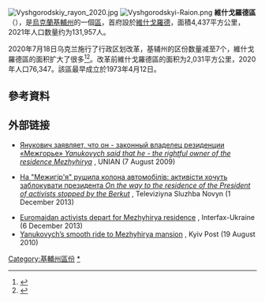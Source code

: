 [[File:Vyshgorodskiy_rayon_2020.jpg|thumb]]
[[Image:Vyshgorodskyi-Raion.png|thumb]]
'''維什戈羅德區'''（{{lang-uk|Вишгородський район}}），是[[烏克蘭|烏克蘭]][[基輔州|基輔州]]的一個[[区_(乌克兰)|區]]，首府設於[[維什戈羅德|維什戈羅德]]，面積4,437平方公里，2021年人口数量约为131,957人。

2020年7月18日乌克兰施行了行政区划改革，基辅州的区份数量减至7个，維什戈羅德區的面积扩大了很多<ref>{{Cite news|title=Про утворення та ліквідацію районів. Постанова Верховної Ради України № 807-ІХ.|url=http://www.golos.com.ua/article/333466|access-date=2020-10-03|date=2020-07-18|website=Голос України|language=uk}}</ref><ref name="2020_reform_maps">{{cite web |title=Нові райони: карти + склад |url=https://www.minregion.gov.ua/press/news/novi-rajony-karty-sklad/ |publisher=Міністерство розвитку громад та територій України |language=uk}}</ref>。改革前維什戈羅德區的面积为2,031平方公里，2020年人口76,347。該區最早成立於1973年4月12日。

==參考資料==
{{reflist}}

== 外部链接 ==
*{{uk icon}} [http://www.unian.net/news/333083-yanukovich-zayavlyaet-chto-on-zakonnyiy-vladelets-rezidentsii-mejgore.html Янукович заявляет, что он - законный владелец резиденции «Межгорье» ''Yanukovych said that he - the rightful owner of the residence Mezhyhirya''] {{Wayback|url=http://www.unian.net/news/333083-yanukovich-zayavlyaet-chto-on-zakonnyiy-vladelets-rezidentsii-mejgore.html |date=20131212125641 }}, UNIAN (7 August 2009)
*{{uk icon}} [http://tsn.ua/politika/na-mezhigir-ya-rushila-kolona-avtomobiliv-aktivisti-hochut-zablokuvati-prezidenta-323073.html На "Межигір'я" рушила колона автомобілів: активісти хочуть заблокувати президента ''On the way to the residence of the President of activists stopped by the Berkut''] {{Wayback|url=http://tsn.ua/politika/na-mezhigir-ya-rushila-kolona-avtomobiliv-aktivisti-hochut-zablokuvati-prezidenta-323073.html |date=20150608183443 }}, Televiziyna Sluzhba Novyn (1 December 2013)
*[http://en.interfax.com.ua/news/general/179848.html Euromaidan activists depart for Mezhyhirya residence] {{Wayback|url=http://en.interfax.com.ua/news/general/179848.html |date=20151208091848 }}, Interfax-Ukraine (6 December 2013)
*[http://www.kyivpost.com/content/ukraine/yanukovychs-smooth-ride-to-mezhyhirya-mansion-79097.html?flavour=mobile Yanukovych’s smooth ride to Mezhyhirya mansion] {{Wayback|url=http://www.kyivpost.com/content/ukraine/yanukovychs-smooth-ride-to-mezhyhirya-mansion-79097.html?flavour=mobile |date=20150414012614 }}, Kyiv Post (19 August 2010)

{{Coord|50|49|4|N|30|19|23|E|display=title}}
{{基辅州行政区划}}
{{Kiev-geo-stub}}

{{DEFAULTSORT:Вишгородський район}}
[[Category:基輔州區份|Category:基輔州區份]]
[[Category:維什戈羅德區|*]]